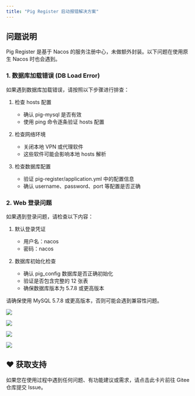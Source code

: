 ```yaml
---
title: "Pig Register 启动报错解决方案"
---
```


## 问题说明
Pig Register 是基于 Nacos 的服务注册中心，未做额外封装。以下问题在使用原生 Nacos 时也会遇到。

### 1. 数据库加载错误 (DB Load Error)

<Warning>
如果遇到数据库加载错误，请按照以下步骤进行排查：
</Warning>

1. 检查 hosts 配置
   - 确认 pig-mysql 是否有效
   - 使用 ping 命令逐条验证 hosts 配置

2. 检查网络环境
   - 关闭本地 VPN 或代理软件
   - 这些软件可能会影响本地 hosts 解析

3. 检查数据库配置
   - 验证 pig-register/application.yml 中的配置信息
   - 确认 username、password、port 等配置是否正确

### 2. Web 登录问题

<Note>
如果遇到登录问题，请检查以下内容：
</Note>

1. 默认登录凭证
   - 用户名：nacos
   - 密码：nacos

2. 数据库初始化检查
   - 确认 pig_config 数据库是否正确初始化
   - 验证是否包含完整的 12 张表
   - 确保数据库版本为 5.7.8 或更高版本

<Card title="数据库版本要求" icon="info">
请确保使用 MySQL 5.7.8 或更高版本，否则可能会遇到兼容性问题。
</Card>

![](/images/1648777087693-688edcbe-4362-4ad1-bb27-dfaaebdd6d08.png)

![](/images/1648777217607-7319ed0c-dd49-4182-9688-458ea4adde35.png)

![](/images/1648777455611-e34fa242-a210-4bb9-942c-28c2f90a231f.png)

![](/images/1648777531676-f3ded6c0-511d-4c11-98a7-2001838c6c7c.png)

## ♥️ 获取支持
<Card title="遇到问题？" horizontal icon="link" href="https://gitee.com/log4j/pig/issues">
  如果您在使用过程中遇到任何问题、有功能建议或需求，请点击此卡片前往 Gitee 仓库提交 Issue。
</Card>

